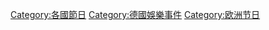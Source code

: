 {{Portal|德國}}
{{Commons category|Festivals of Germany}}

[[Category:各國節日|Category:各國節日]]
[[Category:德國娛樂事件|Category:德國娛樂事件]]
[[Category:欧洲节日|Category:欧洲节日]]